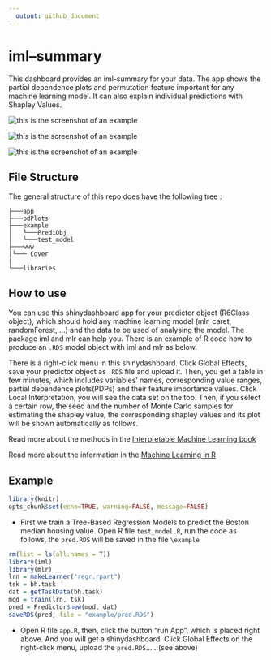 ```yaml
---
  output: github_document
---
```

# iml--summary

This dashboard provides an iml-summary for your data. The app shows the partial dependence plots and permutation feature important for any machine learning model. It can also explain individual predictions with Shapley Values.

![](WWW/screenshot0.png "this is the screenshot of an example")

![](WWW/screenshot1.png "this is the screenshot of an example")

![](WWW/screenshot2.png "this is the screenshot of an example")




## File Structure

The general structure of this repo does have the following tree :
```
├───app 
├───pdPlots
├───example
│   └───PrediObj
│   └───test_model
├───www
|└─── Cover
|
└───libraries
```

## How to use

You can use this shinydashboard app for your predictor object (R6Class object), which should hold any machine learning model (mlr, caret, randomForest, ...) and the data to be used of analysing the model. The package iml and mlr can help you. There is an example of R code how to produce an `.RDS` model object with iml and mlr as below. 

There is a right-click menu in this shinydashboard. Click Global Effects, save your predictor object as `.RDS` file and upload it. Then, you get a table in few minutes, which includes variables' names, corresponding value ranges, partial dependence plots(PDPs) and their feature importance values. Click Local Interpretation, you will see the data set on the top. Then, if you select a certain row, the seed and the number of Monte Carlo samples for estimating the shapley value, the corresponding shapley values and its plot will be shown automatically as follows.


Read more about the methods in the [Interpretable Machine Learning book](https://christophm.github.io/interpretable-ml-book/agnostic.html)

Read more about the information in the [Machine Learning in R](https://mlr.mlr-org.com/index.html)


## Example

```r
library(knitr)
opts_chunk$set(echo=TRUE, warning=FALSE, message=FALSE)
```


- First we train a Tree-Based Regression Models to predict the Boston median housing value. Open R file `test_model.R`, run the code as follows, the `pred.RDS` will be saved in the file `\example`

```r
rm(list = ls(all.names = T))
library(iml)
library(mlr)
lrn = makeLearner("regr.rpart")
tsk = bh.task
dat = getTaskData(bh.task)
mod = train(lrn, tsk)
pred = Predictor$new(mod, dat)
saveRDS(pred, file = "example/pred.RDS")
```

- Open R file `app.R `, then, click the button "run App", which is placed right above. And you will get a shinydashboard. Click Global Effects on the right-click menu, upload the `pred.RDS`......(see above)





